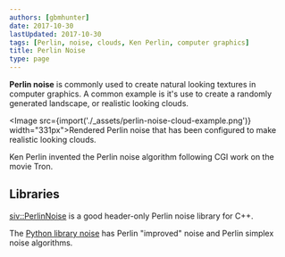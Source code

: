 ```yaml
---
authors: [gbmhunter]
date: 2017-10-30
lastUpdated: 2017-10-30
tags: [Perlin, noise, clouds, Ken Perlin, computer graphics]
title: Perlin Noise
type: page
---
```


**Perlin noise** is commonly used to create natural looking textures in computer graphics. A common example is it's use to create a randomly generated landscape, or realistic looking clouds.

<Image src={import('./_assets/perlin-noise-cloud-example.png')} width="331px">Rendered Perlin noise that has been configured to make realistic looking clouds.</Image>

Ken Perlin invented the Perlin noise algorithm following CGI work on the movie Tron.

## Libraries

<a href="https://github.com/Reputeless/PerlinNoise">siv::PerlinNoise</a> is a good header-only Perlin noise library for C++.

The <a href="https://pypi.python.org/pypi/noise/">Python library noise</a> has Perlin "improved" noise and Perlin simplex noise algorithms.
